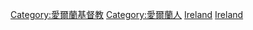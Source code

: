 [[Category:愛爾蘭基督教|Category:愛爾蘭基督教]]
[[Category:愛爾蘭人|Category:愛爾蘭人]]
[[Category:欧洲基督徒|Ireland]]
[[Category:各國基督徒|Ireland]]